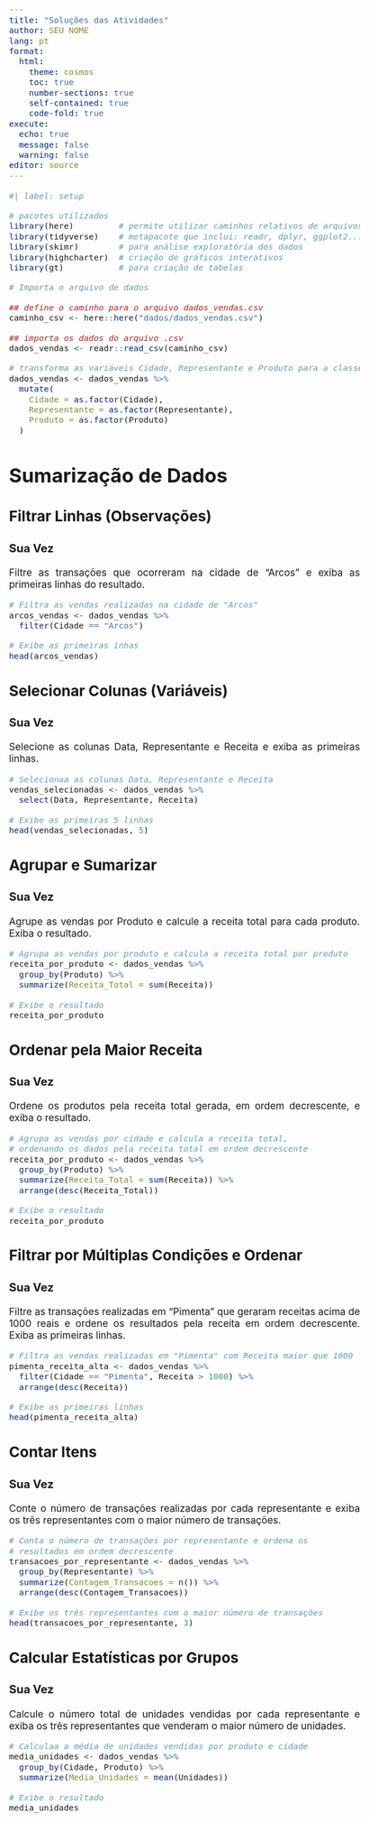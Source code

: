 ```yaml
---
title: "Soluções das Atividades"
author: SEU NOME
lang: pt
format:
  html:
    theme: cosmos
    toc: true
    number-sections: true
    self-contained: true
    code-fold: true
execute:
  echo: true
  message: false
  warning: false
editor: source
---
```


<style type="text/css">
  body{
  font-size: 13pt; 
  text-align: justify
      }
</style>


```r
#| label: setup 

# pacotes utilizados
library(here)         # permite utilizar caminhos relativos de arquivos
library(tidyverse)    # metapacote que inclui: readr, dplyr, ggplot2...
library(skimr)        # para análise exploratória dos dados
library(highcharter)  # criação de gráficos interativos
library(gt)           # para criação de tabelas

# Importa o arquivo de dados 

## define o caminho para o arquivo dados_vendas.csv
caminho_csv <- here::here("dados/dados_vendas.csv")

## importa os dados do arquivo .csv
dados_vendas <- readr::read_csv(caminho_csv)

# transforma as variáveis Cidade, Representante e Produto para a classe factor
dados_vendas <- dados_vendas %>%
  mutate(
    Cidade = as.factor(Cidade),
    Representante = as.factor(Representante),
    Produto = as.factor(Produto)
  )
```



# Sumarização de Dados

##  Filtrar Linhas (Observações)

### Sua Vez

Filtre as transações que ocorreram na cidade de "Arcos" e exiba as primeiras 
linhas do resultado.

```r
# Filtra as vendas realizadas na cidade de "Arcos"
arcos_vendas <- dados_vendas %>%
  filter(Cidade == "Arcos")

# Exibe as primeiras inhas
head(arcos_vendas)
```




## Selecionar Colunas (Variáveis)

### Sua Vez

Selecione as colunas Data, Representante e Receita e exiba as primeiras 
linhas.

```r
# Selecionaa as colunas Data, Representante e Receita
vendas_selecionadas <- dados_vendas %>%
  select(Data, Representante, Receita)

# Exibe as primeiras 5 linhas
head(vendas_selecionadas, 5)
```




## Agrupar e Sumarizar

### Sua Vez

Agrupe as vendas por Produto e calcule a receita total para cada 
produto. Exiba o resultado.

```r
# Agrupa as vendas por produto e calcula a receita total por produto
receita_por_produto <- dados_vendas %>%
  group_by(Produto) %>%
  summarize(Receita_Total = sum(Receita))

# Exibe o resultado
receita_por_produto
```



## Ordenar pela Maior Receita

### Sua Vez

Ordene os produtos pela receita total gerada, em ordem decrescente, e 
exiba o resultado.

```r
# Agrupa as vendas por cidade e calcula a receita total, 
# ordenando os dados pela receita total em ordem decrescente
receita_por_produto <- dados_vendas %>%
  group_by(Produto) %>%
  summarize(Receita_Total = sum(Receita)) %>%
  arrange(desc(Receita_Total))

# Exibe o resultado
receita_por_produto
```




## Filtrar por Múltiplas Condições e Ordenar 

### Sua Vez

Filtre as transações realizadas em "Pimenta" que geraram receitas acima 
de 1000 reais e ordene os resultados pela receita em ordem decrescente. 
Exiba as primeiras linhas.

```r
# Filtra as vendas realizadas em "Pimenta" com Receita maior que 1000
pimenta_receita_alta <- dados_vendas %>%
  filter(Cidade == "Pimenta", Receita > 1000) %>%
  arrange(desc(Receita))

# Exibe as primeiras linhas
head(pimenta_receita_alta)
```




## Contar Itens

### Sua Vez

Conte o número de transações realizadas por cada representante e exiba os 
três representantes com o maior número de transações.

```r
# Conta o número de transações por representante e ordena os 
# resultados em ordem decrescente
transacoes_por_representante <- dados_vendas %>%
  group_by(Representante) %>%
  summarize(Contagem_Transacoes = n()) %>%
  arrange(desc(Contagem_Transacoes))

# Exibe os três representantes com o maior número de transações
head(transacoes_por_representante, 3)
```




## Calcular Estatísticas por Grupos

### Sua Vez

Calcule o número total de unidades vendidas por cada representante e exiba 
os três representantes que venderam o maior número de unidades.

```r
# Calculaa a média de unidades vendidas por produto e cidade
media_unidades <- dados_vendas %>%
  group_by(Cidade, Produto) %>%
  summarize(Media_Unidades = mean(Unidades))

# Exibe o resultado
media_unidades
```



